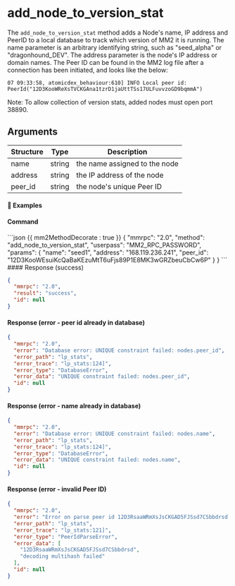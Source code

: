 
# add_node_to_version_stat

The `add_node_to_version_stat` method adds a Node's name, IP address and PeerID to a local database to track which version of MM2 it is running. The name parameter is an arbitrary identifying string, such as "seed_alpha" or "dragonhound_DEV". The address parameter is the node's IP address or domain names. The Peer ID can be found in the MM2 log file after a connection has been initiated, and looks like the below:

`07 09:33:58, atomicdex_behaviour:610] INFO Local peer id: PeerId("12D3KooWReXsTVCKGAna1tzrD1jaUttTSs17ULFuvvzoGD9bqmmA")
`

Note: To allow collection of version stats, added nodes must open port 38890.

## Arguments

| Structure | Type   | Description                   |
| --------- | ------ | ----------------------------- |
| name      | string | the name assigned to the node |
| address   | string | the IP address of the node    |
| peer_id   | string | the node's unique Peer ID     |

#### 📌 Examples

#### Command

<CodeGroup title="" tag="POST" label="add_node_to_version_stat">
```json {{ mm2MethodDecorate : true }}
{
  "mmrpc": "2.0",
  "method": "add_node_to_version_stat",
  "userpass": "MM2_RPC_PASSWORD",
  "params": {
    "name": "seed1",
    "address": "168.119.236.241",
    "peer_id": "12D3KooWEsuiKcQaBaKEzuMtT6uFjs89P1E8MK3wGRZbeuCbCw6P"
  }
}
```
</CodeGroup>


<CollapsibleSection expandedText='Hide Response' collapsedText='Show Response'>
#### Response (success)

```json
{
  "mmrpc": "2.0",
  "result": "success",
  "id": null
}
```

#### Response (error - peer id already in database)

```json
{
  "mmrpc": "2.0",
  "error": "Database error: UNIQUE constraint failed: nodes.peer_id",
  "error_path": "lp_stats",
  "error_trace": "lp_stats:124]",
  "error_type": "DatabaseError",
  "error_data": "UNIQUE constraint failed: nodes.peer_id",
  "id": null
}
```

#### Response (error - name already in database)

```json
{
  "mmrpc": "2.0",
  "error": "Database error: UNIQUE constraint failed: nodes.name",
  "error_path": "lp_stats",
  "error_trace": "lp_stats:124]",
  "error_type": "DatabaseError",
  "error_data": "UNIQUE constraint failed: nodes.name",
  "id": null
}
```

#### Response (error - invalid Peer ID)

```json
{
  "mmrpc": "2.0",
  "error": "Error on parse peer id 12D3RsaaWRmXsJsCKGAD5FJSsd7CSbbdrsd: decoding multihash failed",
  "error_path": "lp_stats",
  "error_trace": "lp_stats:121]",
  "error_type": "PeerIdParseError",
  "error_data": [
    "12D3RsaaWRmXsJsCKGAD5FJSsd7CSbbdrsd",
    "decoding multihash failed"
  ],
  "id": null
}
```

</CollapsibleSection>
